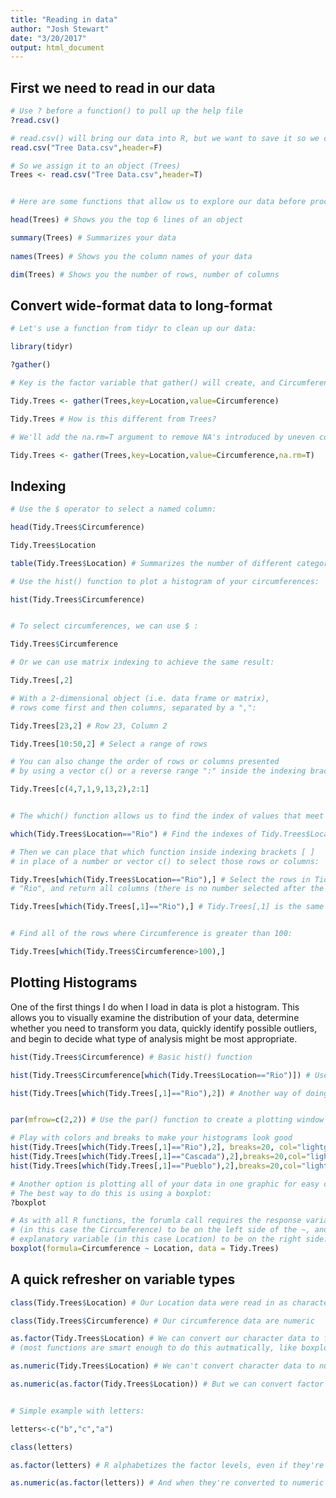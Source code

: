 ```yaml
---
title: "Reading in data"
author: "Josh Stewart"
date: "3/20/2017"
output: html_document
---
```


## First we need to read in our data

```r

# Use ? before a function() to pull up the help file
?read.csv()

# read.csv() will bring our data into R, but we want to save it so we can manipulate it
read.csv("Tree Data.csv",header=F)

# So we assign it to an object (Trees)
Trees <- read.csv("Tree Data.csv",header=T)


# Here are some functions that allow us to explore our data before proceeding:

head(Trees) # Shows you the top 6 lines of an object

summary(Trees) # Summarizes your data
 
names(Trees) # Shows you the column names of your data

dim(Trees) # Shows you the number of rows, number of columns

```

## Convert wide-format data to long-format

```r

# Let's use a function from tidyr to clean up our data:

library(tidyr)

?gather()

# Key is the factor variable that gather() will create, and Circumference is the continuous variable:

Tidy.Trees <- gather(Trees,key=Location,value=Circumference) 

Tidy.Trees # How is this different from Trees?

# We'll add the na.rm=T argument to remove NA's introduced by uneven column lengths:

Tidy.Trees <- gather(Trees,key=Location,value=Circumference,na.rm=T) 

```

## Indexing

```r

# Use the $ operator to select a named column:

head(Tidy.Trees$Circumference)

Tidy.Trees$Location 

table(Tidy.Trees$Location) # Summarizes the number of different categories

# Use the hist() function to plot a histogram of your circumferences:

hist(Tidy.Trees$Circumference) 



```


```r

# To select circumferences, we can use $ :

Tidy.Trees$Circumference

# Or we can use matrix indexing to achieve the same result:

Tidy.Trees[,2] 

# With a 2-dimensional object (i.e. data frame or matrix),
# rows come first and then columns, separated by a ",":

Tidy.Trees[23,2] # Row 23, Column 2

Tidy.Trees[10:50,2] # Select a range of rows

# You can also change the order of rows or columns presented
# by using a vector c() or a reverse range ":" inside the indexing brackets [ ]:

Tidy.Trees[c(4,7,1,9,13,2),2:1]


# The which() function allows us to find the index of values that meet specific criteria:

which(Tidy.Trees$Location=="Rio") # Find the indexes of Tidy.Trees$Location that match "Rio" (note the double ==)

# Then we can place that which function inside indexing brackets [ ]
# in place of a number or vector c() to select those rows or columns:

Tidy.Trees[which(Tidy.Trees$Location=="Rio"),] # Select the rows in Tidy.Trees for which Location matches
# "Rio", and return all columns (there is no number selected after the , within the [ ])

Tidy.Trees[which(Tidy.Trees[,1]=="Rio"),] # Tidy.Trees[,1] is the same as Tidy.Trees$Location


# Find all of the rows where Circumference is greater than 100:

Tidy.Trees[which(Tidy.Trees$Circumference>100),]

```

## Plotting Histograms
One of the first things I do when I load in data is plot a histogram. This allows you to visually examine the distribution of your data, determine whether you need to transform you data, quickly identify possible outliers, and begin to decide what type of analysis might be most appropriate.

```r

hist(Tidy.Trees$Circumference) # Basic hist() function

hist(Tidy.Trees$Circumference[which(Tidy.Trees$Location=="Rio")]) # Use which() to plot hist from one location

hist(Tidy.Trees[which(Tidy.Trees[,1]=="Rio"),2]) # Another way of doing the same thing with less code


par(mfrow=c(2,2)) # Use the par() function to create a plotting window with 2 rows and 2 columns

# Play with colors and breaks to make your histograms look good
hist(Tidy.Trees[which(Tidy.Trees[,1]=="Rio"),2], breaks=20, col="lightgrey")
hist(Tidy.Trees[which(Tidy.Trees[,1]=="Cascada"),2],breaks=20,col="lightgrey")
hist(Tidy.Trees[which(Tidy.Trees[,1]=="Pueblo"),2],breaks=20,col="lightgrey")


```

```r
# Another option is plotting all of your data in one graphic for easy comparison
# The best way to do this is using a boxplot:
?boxplot

# As with all R functions, the forumla call requires the response variable
# (in this case the Circumference) to be on the left side of the ~, and the
# explanatory variable (in this case Location) to be on the right side:
boxplot(formula=Circumference ~ Location, data = Tidy.Trees)


```

## A quick refresher on variable types

```r


class(Tidy.Trees$Location) # Our Location data were read in as characters, as they are text

class(Tidy.Trees$Circumference) # Our circumference data are numeric

as.factor(Tidy.Trees$Location) # We can convert our character data to factors 
# (most functions are smart enough to do this autmatically, like boxplot() above)

as.numeric(Tidy.Trees$Location) # We can't convert character data to numeric

as.numeric(as.factor(Tidy.Trees$Location)) # But we can convert factor data to numeric


# Simple example with letters:

letters<-c("b","c","a")

class(letters)

as.factor(letters) # R alphabetizes the factor levels, even if they're out of order in your data frame

as.numeric(as.factor(letters)) # And when they're converted to numeric from factor, they're kept in alphabetical order

```